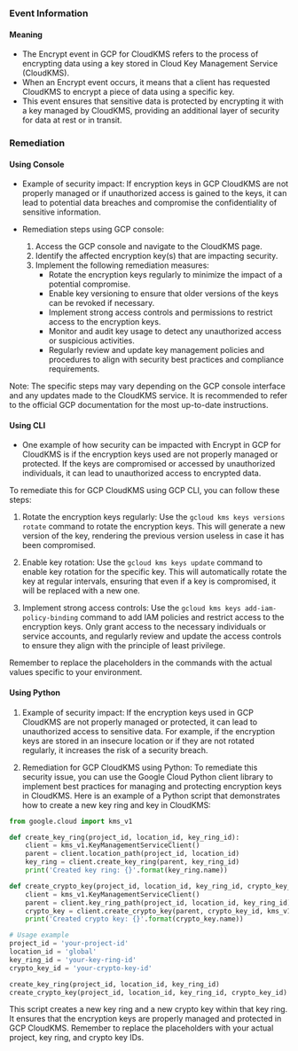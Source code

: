 
### Event Information

#### Meaning

- The Encrypt event in GCP for CloudKMS refers to the process of encrypting data using a key stored in Cloud Key Management Service (CloudKMS).
- When an Encrypt event occurs, it means that a client has requested CloudKMS to encrypt a piece of data using a specific key.
- This event ensures that sensitive data is protected by encrypting it with a key managed by CloudKMS, providing an additional layer of security for data at rest or in transit.

### Remediation

#### Using Console

- Example of security impact: If encryption keys in GCP CloudKMS are not properly managed or if unauthorized access is gained to the keys, it can lead to potential data breaches and compromise the confidentiality of sensitive information.

- Remediation steps using GCP console:
  1. Access the GCP console and navigate to the CloudKMS page.
  2. Identify the affected encryption key(s) that are impacting security.
  3. Implement the following remediation measures:
     - Rotate the encryption keys regularly to minimize the impact of a potential compromise.
     - Enable key versioning to ensure that older versions of the keys can be revoked if necessary.
     - Implement strong access controls and permissions to restrict access to the encryption keys.
     - Monitor and audit key usage to detect any unauthorized access or suspicious activities.
     - Regularly review and update key management policies and procedures to align with security best practices and compliance requirements.

Note: The specific steps may vary depending on the GCP console interface and any updates made to the CloudKMS service. It is recommended to refer to the official GCP documentation for the most up-to-date instructions.

#### Using CLI

- One example of how security can be impacted with Encrypt in GCP for CloudKMS is if the encryption keys used are not properly managed or protected. If the keys are compromised or accessed by unauthorized individuals, it can lead to unauthorized access to encrypted data.

To remediate this for GCP CloudKMS using GCP CLI, you can follow these steps:

1. Rotate the encryption keys regularly: Use the `gcloud kms keys versions rotate` command to rotate the encryption keys. This will generate a new version of the key, rendering the previous version useless in case it has been compromised.

2. Enable key rotation: Use the `gcloud kms keys update` command to enable key rotation for the specific key. This will automatically rotate the key at regular intervals, ensuring that even if a key is compromised, it will be replaced with a new one.

3. Implement strong access controls: Use the `gcloud kms keys add-iam-policy-binding` command to add IAM policies and restrict access to the encryption keys. Only grant access to the necessary individuals or service accounts, and regularly review and update the access controls to ensure they align with the principle of least privilege.

Remember to replace the placeholders in the commands with the actual values specific to your environment.

#### Using Python

1. Example of security impact: If the encryption keys used in GCP CloudKMS are not properly managed or protected, it can lead to unauthorized access to sensitive data. For example, if the encryption keys are stored in an insecure location or if they are not rotated regularly, it increases the risk of a security breach.

2. Remediation for GCP CloudKMS using Python: To remediate this security issue, you can use the Google Cloud Python client library to implement best practices for managing and protecting encryption keys in CloudKMS. Here is an example of a Python script that demonstrates how to create a new key ring and key in CloudKMS:

```python
from google.cloud import kms_v1

def create_key_ring(project_id, location_id, key_ring_id):
    client = kms_v1.KeyManagementServiceClient()
    parent = client.location_path(project_id, location_id)
    key_ring = client.create_key_ring(parent, key_ring_id)
    print('Created key ring: {}'.format(key_ring.name))

def create_crypto_key(project_id, location_id, key_ring_id, crypto_key_id):
    client = kms_v1.KeyManagementServiceClient()
    parent = client.key_ring_path(project_id, location_id, key_ring_id)
    crypto_key = client.create_crypto_key(parent, crypto_key_id, kms_v1.CryptoKey.CryptoKeyPurpose.ENCRYPT_DECRYPT)
    print('Created crypto key: {}'.format(crypto_key.name))

# Usage example
project_id = 'your-project-id'
location_id = 'global'
key_ring_id = 'your-key-ring-id'
crypto_key_id = 'your-crypto-key-id'

create_key_ring(project_id, location_id, key_ring_id)
create_crypto_key(project_id, location_id, key_ring_id, crypto_key_id)
```

This script creates a new key ring and a new crypto key within that key ring. It ensures that the encryption keys are properly managed and protected in GCP CloudKMS. Remember to replace the placeholders with your actual project, key ring, and crypto key IDs.

